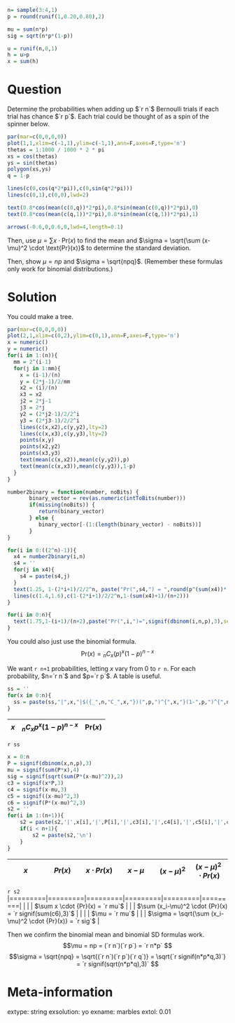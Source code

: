 ```r
n= sample(3:4,1)
p = round(runif(1,0.20,0.80),2)

mu = sum(n*p)
sig = sqrt(n*p*(1-p))

u = runif(n,0,1)
h = u>p
x = sum(h)
```

Question
========

Determine the probabilities when adding up $`r n`$ Bernoulli trials if each trial has chance $`r p`$. Each trial could be thought of as a spin of the spinner below.

<!-- Also, measure the sums of $`r n`$ spins 10 times, and report the results as a histogram.  -->


\setkeys{Gin}{width=.3\textwidth}

\tiny

```r
par(mar=c(0,0,0,0))
plot(1,1,xlim=c(-1,1),ylim=c(-1,1),ann=F,axes=F,type='n')
thetas = 1:1000 / 1000 * 2 * pi
xs = cos(thetas)
ys = sin(thetas)
polygon(xs,ys)
q = 1-p

lines(c(0,cos(q*2*pi)),c(0,sin(q*2*pi)))
lines(c(0,1),c(0,0),lwd=2)

text(0.8*cos(mean(c(0,q))*2*pi),0.8*sin(mean(c(0,q))*2*pi),0)
text(0.8*cos(mean(c(q,1))*2*pi),0.8*sin(mean(c(q,1))*2*pi),1)

arrows(-0.6,0,0.6,0,lwd=4,length=0.1)
```

\normalsize

Then, use $\mu = \sum x\cdot \text{Pr}(x)$ to find the mean and $\sigma = \sqrt{\sum (x-\mu)^2 \cdot \text{Pr}(x)}$ to determine the standard deviation.

Then, show $\mu = np$ and $\sigma = \sqrt{npq}$. (Remember these formulas only work for binomial distributions.)

Solution
========

\small

You could make a tree.


\setkeys{Gin}{width=.8\textwidth}

\tiny

```r
par(mar=c(0,0,0,0))
plot(2,1,xlim=c(0,2),ylim=c(0,1),ann=F,axes=F,type='n')
x = numeric()
y = numeric()
for(i in 1:(n)){
  mm = 2^(i-1)
  for(j in 1:mm){
    x = (i-1)/(n)
    y = (2*j-1)/2/mm
    x2 = (i)/(n)
    x3 = x2
    j2 = 2*j-1
    j3 = 2*j
    y2 = (2*j2-1)/2/2^i
    y3 = (2*j3-1)/2/2^i
    lines(c(x,x2),c(y,y2),lty=2)
    lines(c(x,x3),c(y,y3),lty=2)
    points(x,y)
    points(x2,y2)
    points(x3,y3)
    text(mean(c(x,x2)),mean(c(y,y2)),p)
    text(mean(c(x,x3)),mean(c(y,y3)),1-p)
  }
}

number2binary = function(number, noBits) {
       binary_vector = rev(as.numeric(intToBits(number)))
       if(missing(noBits)) {
          return(binary_vector)
       } else {
          binary_vector[-(1:(length(binary_vector) - noBits))]
       }
}

for(i in 0:((2^n)-1)){
  x4 = number2binary(i,n)
  s4 = ''
  for(j in x4){
    s4 = paste(s4,j)
  }
  text(1.25, 1-(2*i+1)/2/2^n, paste("Pr(",s4,") = ",round(p^(sum(x4))*(1-p)^(n-sum(x4)),4),sep=''))
  lines(c(1.4,1.6),c(1-(2*i+1)/2/2^n,1-(sum(x4)+1)/(n+2)))
}

for(i in 0:n){
  text(1.75,1-(i+1)/(n+2),paste("Pr(",i,")=",signif(dbinom(i,n,p),3),sep=""))
}
```

\small


You could also just use the binomial formula.
$$\text{Pr}(x) = {_nC_x}(p)^x(1-p)^{n-x}$$

We want `r n+1` probabilities, letting $x$ vary from 0 to `r n`. For each probability, $n=`r n`$ and $p=`r p`$. A table is useful. 

```r
ss = ''
for(x in 0:n){
  ss = paste(ss,"|",x,"|$({_",n,"C_",x,"})(",p,")^{",x,"}(1-",p,")^{",n,"-",x,"}$ |",signif(dbinom(x,n,p),3),"|\n",sep="")
}
```

| $x$ | ${_nC_x}p^x(1-p)^{n-x}$ | $\text{Pr}(x)$ |
|:---:|:---:|:---:|
`r ss`

```r
x = 0:n
P = signif(dbinom(x,n,p),3)
mu = signif(sum(P*x),4)
sig = signif(sqrt(sum(P*(x-mu)^2)),2)
c3 = signif(x*P,3)
c4 = signif(x-mu,3)
c5 = signif((x-mu)^2,3)
c6 = signif(P*(x-mu)^2,3)
s2 = ''
for(i in 1:(n+1)){
    s2 = paste(s2,'|',x[i],'|',P[i],'|',c3[i],'|',c4[i],'|',c5[i],'|',c6[i],'|')
    if(i < n+1){
        s2 = paste(s2,'\n')
    }
}
```


| $x$ | ${Pr}(x)$ | $x \cdot {Pr}(x)$ |$x-\mu$| $(x-\mu)^2$ | $(x-\mu)^2 \cdot {Pr}(x)$ | 
|:---:|:---:|:---:|:---:|:---:|:---:|
`r s2`
|=========|=========|=========|=========|=========|=========|
|     |     | $\sum x \cdot {Pr}(x) = `r mu`$ | |  | $\sum (x_i-\mu)^2 \cdot {Pr}(x) = `r signif(sum(c6),3)`$   |
|     |     | $\mu = `r mu`$ | |   | $\sigma = \sqrt{\sum (x_i-\mu)^2 \cdot {Pr}(x)} = `r sig`$   |

Then we confirm the binomial mean and binomial SD formulas work.
$$\mu = np = (`r n`)(`r p`) = `r n*p` $$
$$\sigma = \sqrt{npq} = \sqrt{(`r n`)(`r p`)(`r q`)} = \sqrt{`r signif(n*p*q,3)`} = `r signif(sqrt(n*p*q),3)` $$

\normalsize


Meta-information
============
extype: string
exsolution: yo
exname: marbles
extol: 0.01

